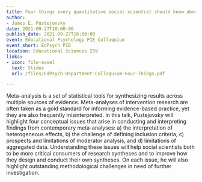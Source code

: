 ```yaml
---
title: Four things every quantitative social scientist should know about meta-analysis
author:
- James E. Pustejovsky
date: 2021-09-27T10:00:00
publish_date: 2021-09-27T16:00:00
event: Educational Psychology PIE Colloquium
event_short: EdPsych PIE
location: Educational Sciences 259
links:
- icon: file-easel
  text: Slides
  url: /files/EdPsych-Department-Colloquium-Four-Things.pdf

---
```



Meta-analysis is a set of statistical tools for synthesizing results across multiple sources of evidence. Meta-analyses of intervention research are often taken as a gold standard for informing evidence-based practice, yet they are also frequently misinterpreted. In this talk, Pustejovsky will highlight four conceptual issues that arise in conducting and interpreting findings from contemporary meta-analyses: a) the interpretation of heterogeneous effects, b) the challenge of defining inclusion criteria, c) prospects and limitations of moderator analysis, and d) limitations of aggregated data. Understanding these issues will help social scientists both to be more critical consumers of research syntheses and to improve how they design and conduct their own syntheses. On each issue, he will also highlight outstanding methodological challenges in need of further investigation.

